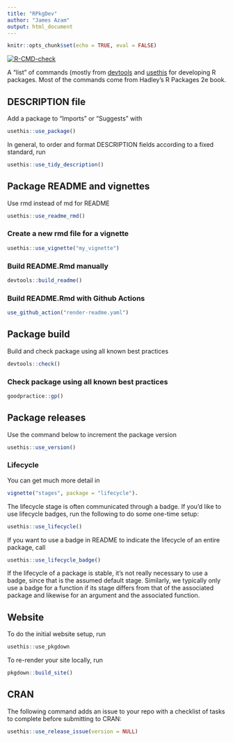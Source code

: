 ```yaml
---
title: "RPkgDev"
author: "James Azam"
output: html_document
---
```


```r
knitr::opts_chunk$set(echo = TRUE, eval = FALSE)
```

<!-- badges: start -->
[![R-CMD-check](https://github.com/jamesmbaazam/rpkg_wf/actions/workflows/R-CMD-check.yaml/badge.svg)](https://github.com/jamesmbaazam/rpkg_wf/actions/workflows/R-CMD-check.yaml)
<!-- badges: end -->
  
A "list" of commands (mostly from [devtools](https://devtools.r-lib.org/) and [usethis](https://usethis.r-lib.org/) for developing R packages. Most of the commands come from Hadley's R Packages 2e book. 


## DESCRIPTION file

Add a package to "Imports" or "Suggests" with 
```r
usethis::use_package()
```

In general, to order and format DESCRIPTION fields according to a fixed standard,
run 
```r
usethis::use_tidy_description()
```

## Package README and vignettes

Use rmd instead of md for README

```r
usethis::use_readme_rmd()
```

### Create a new rmd file for a vignette

```r
usethis::use_vignette("my_vignette")
```

### Build README.Rmd manually

```r
devtools::build_readme()
```

### Build README.Rmd with Github Actions

```r
use_github_action("render-readme.yaml")
```


## Package build

Build and check package using all known best practices

```r
devtools::check()
```

### Check package using all known best practices

```r
goodpractice::gp()
```

## Package releases

Use the command below to increment the package version

```r
usethis::use_version()
```

### Lifecycle

You can get much more detail in 
```r
vignette("stages", package = "lifecycle").
```

The lifecycle stage is often communicated through a badge. If you’d like to use 
lifecycle badges, run the following to do some one-time setup: 

```r
usethis::use_lifecycle()
```

If you want to use a badge in README to indicate the lifecycle of an entire 
package, call

```r
usethis::use_lifecycle_badge()
```
If the lifecycle of a package is stable, it’s not really necessary to use a badge, since that is the assumed default stage. Similarly, we typically only use a badge for a function if its stage differs from that of the associated package and likewise for an argument and the associated function.


## Website

To do the initial website setup, run
```r
usethis::use_pkgdown
```

To re-render your site locally, run
```r
pkgdown::build_site()
```
## CRAN

The following command adds an issue to your repo with a checklist of tasks to complete before submitting to CRAN:
```r
usethis::use_release_issue(version = NULL)
```



